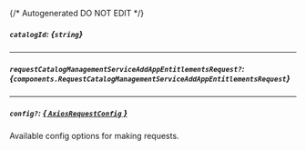{/* Autogenerated DO NOT EDIT  */}

##### `catalogId`: *{`string`}*

---
##### `requestCatalogManagementServiceAddAppEntitlementsRequest?`: *{`components.RequestCatalogManagementServiceAddAppEntitlementsRequest`}*
<Collapsible openLabel={Labels.showProperties} closeLabel={Labels.hideProperties}>
    <RequestCatalogManagementServiceAddAppEntitlementsRequest/>
</Collapsible>

---
##### `config?`: [*{ `AxiosRequestConfig` }*](https://axios-http.com/docs/req_config)
Available config options for making requests.


